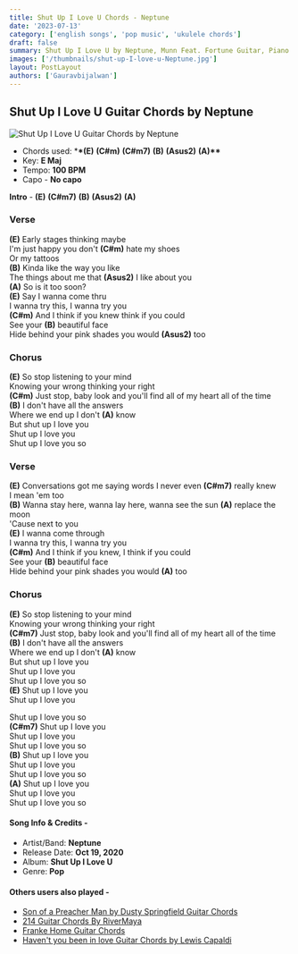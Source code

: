 ```yaml
---
title: Shut Up I Love U Chords - Neptune
date: '2023-07-13'
category: ['english songs', 'pop music', 'ukulele chords']
draft: false
summary: Shut Up I Love U by Neptune, Munn Feat. Fortune Guitar, Piano & Ukulele Chords, Chords used - (E) (C#m) (C#m7) (B) (Asus2) (A), Capo - No capo, Key - E major
images: ['/thumbnails/shut-up-I-love-u-Neptune.jpg']
layout: PostLayout
authors: ['Gauravbijalwan']
---
```


## Shut Up I Love U Guitar Chords by Neptune

![Shut Up I Love U Guitar Chords by Neptune](/thumbnails/shut-up-I-love-u-Neptune.jpg)

- Chords used: \***\*(E)** **(C#m)** **(C#m7)** **(B)** **(Asus2)** **(A)\*\***
- Key: **E Maj**
- Tempo: **100 BPM**
- Capo - **No capo**

**Intro** - **(E)** **(C#m7)** **(B)** **(Asus2)** **(A)**

### Verse

**(E)** Early stages thinking maybe\
I'm just happy you don't **(C#m)** hate my shoes\
Or my tattoos\
**(B)** Kinda like the way you like\
The things about me that **(Asus2)** I like about you\
**(A)** So is it too soon?\
**(E)** Say I wanna come thru\
I wanna try this, I wanna try you\
**(C#m)** And I think if you knew think if you could\
See your **(B)** beautiful face\
Hide behind your pink shades you would **(Asus2)** too

### Chorus

**(E)** So stop listening to your mind\
Knowing your wrong thinking your right\
**(C#m)** Just stop, baby look and you'll find all of my heart all of the time\
**(B)** I don't have all the answers\
Where we end up I don't **(A)** know\
But shut up I love you\
Shut up I love you\
Shut up I love you so

### Verse

**(E)** Conversations got me saying words I never even **(C#m7)** really knew\
I mean 'em too\
**(B)** Wanna stay here, wanna lay here, wanna see the sun **(A)** replace the moon\
'Cause next to you\
**(E)** I wanna come through\
I wanna try this, I wanna try you\
**(C#m)** And I think if you knew, I think if you could\
See your **(B)** beautiful face\
Hide behind your pink shades you would **(A)** too

### Chorus

**(E)** So stop listening to your mind\
Knowing your wrong thinking your right\
**(C#m7)** Just stop, baby look and you'll find all of my heart all of the time\
**(B)** I don't have all the answers\
Where we end up I don't **(A)** know\
But shut up I love you\
Shut up I love you\
Shut up I love you so\
**(E)** Shut up I love you\
Shut up I love you

Shut up I love you so\
**(C#m7)** Shut up I love you\
Shut up I love you\
Shut up I love you so\
**(B)** Shut up I love you\
Shut up I love you\
Shut up I love you so\
**(A)** Shut up I love you\
Shut up I love you\
Shut up I love you so

#### Song Info & Credits -

- Artist/Band: **Neptune**
- Release Date: **Oct 19, 2020**
- Album: **Shut Up I Love U**
- Genre: **Pop**

#### Others users also played -

- [Son of a Preacher Man by Dusty Springfield Guitar Chords](https://www.chordsco.com/chords/son-of-a-preacher-man-by-dusty-springfield-guitar-chords)
- [214 Guitar Chords By RiverMaya](https://www.chordsco.com/chords/214-guitar-chords-by-river-maya)
- [Franke Home Guitar Chords](https://www.chordsco.com/chords/franke-home-alone-guitar-chords-chordsco)
- [Haven't you been in love Guitar Chords by Lewis Capaldi](https://www.chordsco.com/chords/havent-you-been-in-love-guitar-chords-by-lewis-capaldi)
